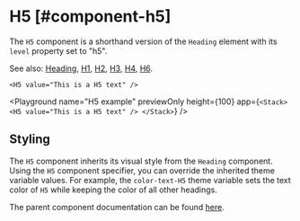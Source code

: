 
# H5 [#component-h5]

The `H5` component is a shorthand version of the `Heading` element with its `level` property set to "h5".

See also: [Heading](./Heading), [H1](./H1), [H2](./H2), [H3](./H3), [H4](./H4), [H6](./H6).

```ueml copy
<H5 value="This is a H5 text" />
```

<Playground
  name="H5 example"
  previewOnly
  height={100}
  app={`
  <Stack>
    <H5 value="This is a H5 text" />
  </Stack>
  `}
/>

## Styling

The `H5` component inherits its visual style from the `Heading` component.
Using the `H5` component specifier, you can override the inherited theme variable values.
For example, the `color-text-H5` theme variable sets the text color of `H5` while keeping the color of all other headings.


The parent component documentation can be found [here](./Heading.mdx).
